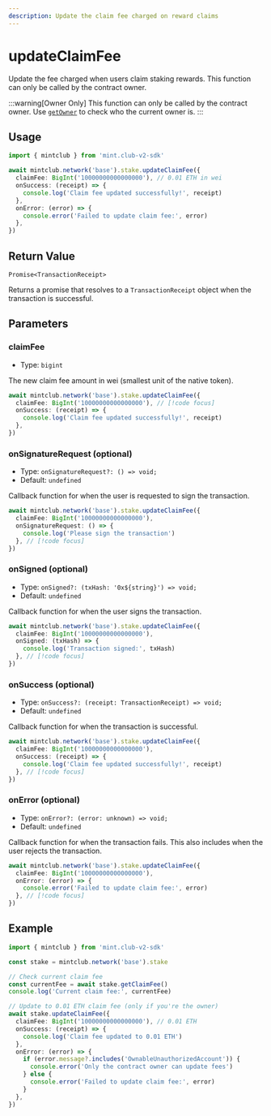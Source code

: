 ```yaml
---
description: Update the claim fee charged on reward claims
---
```


# updateClaimFee

Update the fee charged when users claim staking rewards. This function can only be called by the contract owner.

:::warning[Owner Only]
This function can only be called by the contract owner. Use [`getOwner`](/docs/sdk/stake/getOwner) to check who the current owner is.
:::

## Usage

```ts twoslash [example.ts]
import { mintclub } from 'mint.club-v2-sdk'

await mintclub.network('base').stake.updateClaimFee({
  claimFee: BigInt('10000000000000000'), // 0.01 ETH in wei
  onSuccess: (receipt) => {
    console.log('Claim fee updated successfully!', receipt)
  },
  onError: (error) => {
    console.error('Failed to update claim fee:', error)
  },
})
```

## Return Value

`Promise<TransactionReceipt>`

Returns a promise that resolves to a `TransactionReceipt` object when the transaction is successful.

## Parameters

### claimFee

- Type: `bigint`

The new claim fee amount in wei (smallest unit of the native token).

```ts
await mintclub.network('base').stake.updateClaimFee({
  claimFee: BigInt('10000000000000000'), // [!code focus]
  onSuccess: (receipt) => {
    console.log('Claim fee updated successfully!', receipt)
  },
})
```

### onSignatureRequest (optional)

- Type: `onSignatureRequest?: () => void;`
- Default: `undefined`

Callback function for when the user is requested to sign the transaction.

```ts
await mintclub.network('base').stake.updateClaimFee({
  claimFee: BigInt('10000000000000000'),
  onSignatureRequest: () => {
    console.log('Please sign the transaction')
  }, // [!code focus]
})
```

### onSigned (optional)

- Type: `onSigned?: (txHash: '0x${string}') => void;`
- Default: `undefined`

Callback function for when the user signs the transaction.

```ts
await mintclub.network('base').stake.updateClaimFee({
  claimFee: BigInt('10000000000000000'),
  onSigned: (txHash) => {
    console.log('Transaction signed:', txHash)
  }, // [!code focus]
})
```

### onSuccess (optional)

- Type: `onSuccess?: (receipt: TransactionReceipt) => void;`
- Default: `undefined`

Callback function for when the transaction is successful.

```ts
await mintclub.network('base').stake.updateClaimFee({
  claimFee: BigInt('10000000000000000'),
  onSuccess: (receipt) => {
    console.log('Claim fee updated successfully!', receipt)
  }, // [!code focus]
})
```

### onError (optional)

- Type: `onError?: (error: unknown) => void;`
- Default: `undefined`

Callback function for when the transaction fails. This also includes when the user rejects the transaction.

```ts
await mintclub.network('base').stake.updateClaimFee({
  claimFee: BigInt('10000000000000000'),
  onError: (error) => {
    console.error('Failed to update claim fee:', error)
  }, // [!code focus]
})
```

## Example

```ts twoslash [example.ts]
import { mintclub } from 'mint.club-v2-sdk'

const stake = mintclub.network('base').stake

// Check current claim fee
const currentFee = await stake.getClaimFee()
console.log('Current claim fee:', currentFee)

// Update to 0.01 ETH claim fee (only if you're the owner)
await stake.updateClaimFee({
  claimFee: BigInt('10000000000000000'), // 0.01 ETH
  onSuccess: (receipt) => {
    console.log('Claim fee updated to 0.01 ETH')
  },
  onError: (error) => {
    if (error.message?.includes('OwnableUnauthorizedAccount')) {
      console.error('Only the contract owner can update fees')
    } else {
      console.error('Failed to update claim fee:', error)
    }
  },
})
```
